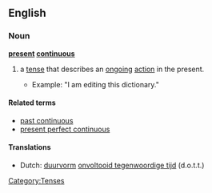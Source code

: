 ==English==

===Noun===
'''[[present]] [[continuous]]'''

# {{grammar}} a [[tense]] that describes an [[ongoing]] [[action]] in the present.
#*Example: "I am editing this dictionary."

====Related terms====
*[[past continuous]]
*[[present perfect continuous]]

====Translations====
*Dutch: [[duurvorm]] [[onvoltooid tegenwoordige tijd]] (d.o.t.t.) {{m}}

[[Category:Tenses]]
